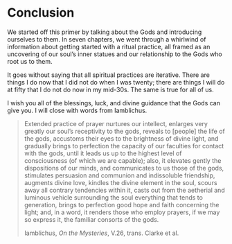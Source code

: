 # Conclusion

We started off this primer by talking about the Gods and introducing ourselves to them. In seven chapters, we went through a whirlwind of information about getting started with a ritual practice, all framed as an uncovering of our soul’s inner statues and our relationship to the Gods who root us to them.

It goes without saying that all spiritual practices are iterative. There are things I do now that I did not do when I was twenty; there are things I will do at fifty that I do not do now in my mid-30s. The same is true for all of us.

I wish you all of the blessings, luck, and divine guidance that the Gods can give you. I will close with words from Iamblichus.

> Extended practice of prayer nurtures our intellect, enlarges very greatly our soul's receptivity to the gods, reveals to [people] the life of the gods, accustoms their eyes to the brightness of divine light, and gradually brings to perfection the capacity of our faculties for contact with the gods, until it leads us up to the highest level of consciousness (of which we are capable); also, it elevates gently the dispositions of our minds, and communicates to us those of the gods, stimulates persuasion and communion and indissoluble friendship, augments divine love, kindles the divine element in the soul, scours away all contrary tendencies within it, casts out from the aetherial and luminous vehicle surrounding the soul everything that tends to generation, brings to perfection good hope and faith concerning the light; and, in a word, it renders those who employ prayers, if we may so express it, the familiar consorts of the gods.
>
>Iamblichus, *On the Mysteries*, V.26, trans. Clarke et al.
